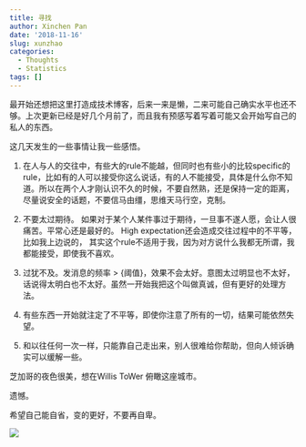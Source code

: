 ```yaml
---
title: 寻找
author: Xinchen Pan
date: '2018-11-16'
slug: xunzhao
categories:
  - Thoughts
  - Statistics
tags: []
---
```


最开始还想把这里打造成技术博客，后来一来是懒，二来可能自己确实水平也还不够。上次更新已经是好几个月前了，而且我有预感写着写着可能又会开始写自己的私人的东西。

这几天发生的一些事情让我一些感悟。

1. 在人与人的交往中，有些大的rule不能越，但同时也有些小的比较specific的rule，比如有的人可以接受你这么说话，有的人不能接受，具体是什么你不知道。所以在两个人才刚认识不久的时候，不要自然熟，还是保持一定的距离，尽量说安全的话题，不要信马由缰，思维天马行空，克制。

2. 不要太过期待。 如果对于某个人某件事过于期待，一旦事不遂人愿，会让人很痛苦。平常心还是最好的。 High expectation还会造成交往过程中的不平等，比如我上边说的， 其实这个rule不适用于我，因为对方说什么我都无所谓，我都能接受，即使我不喜欢。

3. 过犹不及。发消息的频率 > {阈值}，效果不会太好。意图太过明显也不太好，话说得太明白也不太好。虽然一开始我把这个叫做真诚，但有更好的处理方法。

4. 有些东西一开始就注定了不平等，即使你注意了所有的一切，结果可能依然失望。

5. 和以往任何一次一样，只能靠自己走出来，别人很难给你帮助，但向人倾诉确实可以缓解一些。

芝加哥的夜色很美，想在Willis ToWer 俯瞰这座城市。

遗憾。

希望自己能自省，变的更好，不要再自卑。

<div style="width:350px; height:250px">
![](/post/xunzhao_files/night.jpg)
</div>


